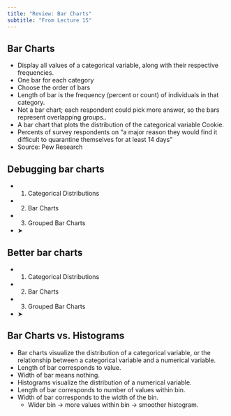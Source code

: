 ```yaml
---
title: "Review: Bar Charts"
subtitle: "From Lecture 15"
---
```


## Bar Charts

- Display all values of a categorical variable, along with their respective frequencies.
- One bar for each category
- Choose the order of bars
- Length of bar is the frequency (percent or count) of individuals in that category.
- Not a bar chart; each respondent could pick more answer, so the bars represent overlapping groups..
- A bar chart that plots the distribution of the categorical variable Cookie.
- Percents of survey respondents on “a major reason they would find it difficult to quarantine themselves for at least 14 days”
- Source: Pew Research

## Debugging bar charts

- 1. Categorical Distributions
- 2. Bar Charts
- 3. Grouped Bar Charts
- ➤

## Better bar charts

- 1. Categorical Distributions
- 2. Bar Charts
- 3. Grouped Bar Charts
- ➤

## Bar Charts vs. Histograms

- Bar charts visualize the distribution of a categorical variable, or the relationship between a categorical variable and a numerical variable.
- Length of bar corresponds to value.
- Width of bar means nothing.
- Histograms visualize the distribution of a numerical variable.
- Length of bar corresponds to number of values within bin.
- Width of bar corresponds to the width of the bin.
  - Wider bin → more values within bin → smoother histogram.


